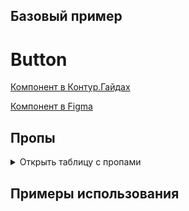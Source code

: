 
<Meta of={ButtonStories} />

## Базовый пример

<Primary />

# Button

[Компонент в Контур.Гайдах](https://guides.kontur.ru/components/button)

[Компонент в Figma](https://www.figma.com/file/87ScqxPzJpF9DcVBNYWOjM/%E2%9A%A1-Kontur-UI-Modern-Layout?node-id=200%3A2498)

<Description />

## Пропы

<details>
  <summary>Открыть таблицу с пропами</summary>
  <Controls />
</details>

## Примеры использования

<Stories title="" includePrimary={false} />
